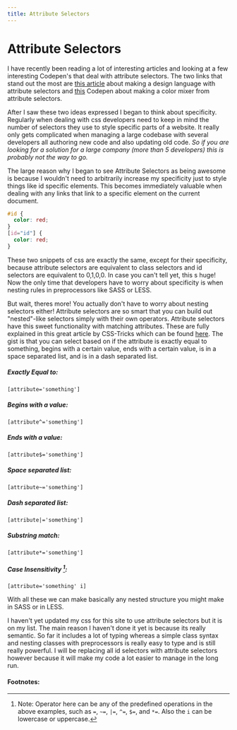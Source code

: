 ```yaml
---
title: Attribute Selectors
---
```


# Attribute Selectors

I have recently been reading a lot of interesting articles and looking at a few interesting Codepen's that deal with attribute selectors. The two links that stand out the most are [this article](https://css-tricks.com/weird-design-languages-with-attributes/) about making a design language with attribute selectors and [this](http://codepen.io/alexzaworski/pen/xOBmXP) Codepen about making a color mixer from attribute selectors.

After I saw these two ideas expressed I began to think about specificity. Regularly when dealing with css developers need to keep in mind the number of selectors they use to style specific parts of a website. It really only gets complicated when managing a large codebase with several developers all authoring new code and also updating old code. _So if you are looking for a solution for a large company (more than 5 developers) this is probably not the way to go._

The large reason why I began to see Attribute Selectors as being awesome is because I wouldn't need to arbitrarily increase my specificity just to style things like id specific elements. This becomes immediately valuable when dealing with any links that link to a specific element on the current document.

```CSS
#id {
  color: red;
}
[id="id"] {
  color: red;
}
```

These two snippets of css are exactly the same, except for their specificity, because attribute selectors are equivalent to class selectors and id selectors are equivalent to 0,1,0,0. In case you can't tell yet, this s huge! Now the only time that developers have to worry about specificity is when nesting rules in preprocessors like SASS or LESS.

But wait, theres more! You actually don't have to worry about nesting selectors either! Attribute selectors are so smart that you can build out "nested"-like selectors simply with their own operators. Attribute selectors have this sweet functionality with matching attributes. These are fully explained in this great article by CSS-Tricks which can be found [here](https://css-tricks.com/attribute-selectors/). The gist is that you can select based on if the attribute is exactly equal to something, begins with a certain value, ends with a certain value, is in a space separated list, and is in a dash separated list.

##### Exactly Equal to:

`[attribute='something']`

##### Begins with a value:

`[attribute^='something']`

##### Ends with a value:

`[attribute$='something']`

##### Space separated list:

`[attribute~='something']`

##### Dash separated list:

`[attribute|='something']`

##### Substring match:

`[attribute*='something']`

##### Case Insensitivity [^1]:

`[attribute='something' i]`

With all these we can make basically any nested structure you might make in SASS or in LESS.

I haven't yet updated my css for this site to use attribute selectors but it is on my list. The main reason I haven't done it yet is because its really semantic. So far it includes a lot of typing whereas a simple class syntax and nesting classes with preprocessors is really easy to type and is still really powerful. I will be replacing all id selectors with attribute selectors however because it will make my code a lot easier to manage in the long run.

#### Footnotes:

[^1]: Note: Operator here can be any of the predefined operations in the above examples, such as `=`, `~=`, `|=`, `^=`, `$=`, and `*=`. Also the `i` can be lowercase or uppercase.
